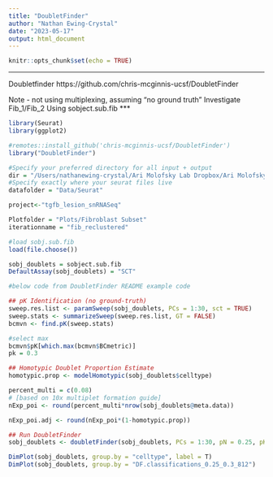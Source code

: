 ```yaml
---
title: "DoubletFinder"
author: "Nathan Ewing-Crystal"
date: "2023-05-17"
output: html_document
---
```


```r
knitr::opts_chunk$set(echo = TRUE)
```
***
Doubletfinder
https://github.com/chris-mcginnis-ucsf/DoubletFinder

Note - not using multiplexing, assuming "no ground truth"
Investigate Fib_1/Fib_2
Using sobject.sub.fib
***
```r
library(Seurat)
library(ggplot2)

#remotes::install_github('chris-mcginnis-ucsf/DoubletFinder')
library("DoubletFinder")
```

```r
#Specify your preferred directory for all input + output
dir = "/Users/nathanewing-crystal/Ari Molofsky Lab Dropbox/Ari Molofsky Lab Team Folder/Nathan Ewing-Crystal/RNASeq/Lesion snRNASeq 2 Tgfb/seurat"
#Specify exactly where your seurat files live
datafolder = "Data/Seurat"

project<-"tgfb_lesion_snRNASeq"  

Plotfolder = "Plots/Fibroblast Subset"
iterationname = "fib_reclustered"

#load sobj.sub.fib
load(file.choose())
```

```r
sobj_doublets = sobject.sub.fib
DefaultAssay(sobj_doublets) = "SCT"

#below code from DoubletFinder README example code

## pK Identification (no ground-truth)
sweep.res.list <- paramSweep(sobj_doublets, PCs = 1:30, sct = TRUE)
sweep.stats <- summarizeSweep(sweep.res.list, GT = FALSE)
bcmvn <- find.pK(sweep.stats)

#select max
bcmvn$pK[which.max(bcmvn$BCmetric)]
pk = 0.3

## Homotypic Doublet Proportion Estimate
homotypic.prop <- modelHomotypic(sobj_doublets$celltype)

percent_multi = c(0.08)
# [based on 10x multiplet formation guide]
nExp_poi <- round(percent_multi*nrow(sobj_doublets@meta.data))  

nExp_poi.adj <- round(nExp_poi*(1-homotypic.prop))

## Run DoubletFinder 
sobj_doublets <- doubletFinder(sobj_doublets, PCs = 1:30, pN = 0.25, pK = pk, nExp = nExp_poi.adj, reuse.pANN = FALSE, sct = TRUE)

DimPlot(sobj_doublets, group.by = "celltype", label = T)
DimPlot(sobj_doublets, group.by = "DF.classifications_0.25_0.3_812")

```

